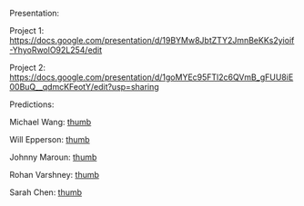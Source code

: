 Presentation:

Project 1: https://docs.google.com/presentation/d/19BYMw8JbtZTY2JmnBeKKs2yioif-YhyoRwolO92L254/edit

Project 2: https://docs.google.com/presentation/d/1goMYEc95FTl2c6QVmB_gFUU8iE00BuQ__qdmcKFeotY/edit?usp=sharing 

Predictions:

Michael Wang:
[[files/Michael Wang Titanic Predictions.xlsx|thumb]]

Will Epperson:
[[files/Epperson Will titanic.xlsx|thumb]]

Johnny Maroun:  
[[files/Johnny Maroun Titanic.xlsx|thumb]]

Rohan Varshney: 
[[files/Rohan Varshney titanic.xlsx|thumb]]

Sarah Chen:
[[files/Sarah Chen Titanic.xlsx|thumb]]